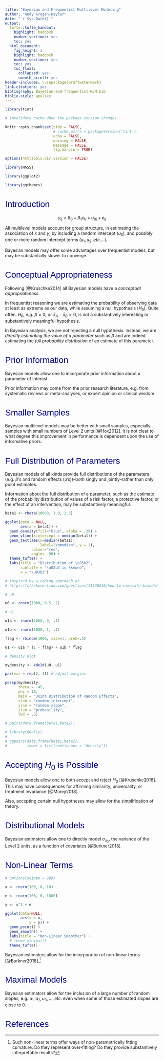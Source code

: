 ```yaml
---
title: "Bayesian and Frequentist Multilevel Modeling"
author: "Andy Grogan-Kaylor"
date: "`r Sys.Date()`"
output:
  tufte::tufte_handout:
    highlight: haddock
    number_sections: yes
    toc: yes
  html_document:
    fig_height: 3
    highlight: haddock
    number_sections: yes
    toc: yes
    toc_float:
      collapsed: yes
      smooth_scroll: yes
header-includes: \usepackage{draftwatermark}
link-citations: yes
bibliography: Bayesian-and-frequentist-MLM.bib
biblio-style: apalike
---
```


<style>
h1, h2 {
  color: navy;
  font-family: "Helvetica", "Arial", sans-serif; 
  font-weight: normal;
}
.list-group-item.active, 
.list-group-item.active:focus, 
.list-group-item.active:hover {
    z-index: 2;
    color: gold;
    background-color: navy;
    border-color: blue;
}
.nav-pills > li.active > a, .nav-pills > li.active > a:focus {
    color: gold;
    background-color: navy;
}
.nav-pills > li.active > a:hover {
    color: gold;
    background-color: navy;

}
</style>

\SetWatermarkText{ROUGH DRAFT}
\SetWatermarkFontSize{3cm}

```r

library(tint)

# invalidate cache when the package version changes

knitr::opts_chunk$set(tidy = FALSE, 
                      # cache.extra = packageVersion('tint'),
                      echo = FALSE,
                      warning = FALSE,
                      message = FALSE,
                      fig.margin = TRUE)

options(htmltools.dir.version = FALSE)

library(MASS)

library(ggplot2)

library(ggthemes)

```

# Introduction

$$y_{ij} = \beta_0 + \beta_1 x_{1i} + u_{0j} + e_{ij}$$

All multilevel models account for group structure, in estimating the association of $x$ and $y$, by including a random intercept ($u_0$), and possibly one or more random intercept terms ($u_1, u_2, etc....$).

Bayesian models may offer some advantages over frequentist models, but may be substantially slower to converge.

# Conceptual Appropriateness

Following [@Kruschke2014] all Bayesian models have a *conceptual appropriateness*. 

In frequentist reasoning we are estimating the probability of observing data at least as extreme as our data, while assuming a null hypothesis ($H_0$). Quite often, $H_0$, *e.g.* $\beta = 0$, or $\bar{x}_A - \bar{x}_B = 0$, is not a substantively interesting or substantively meaningful hypothesis. 

In Bayesian analysis, we are not rejecting a null hypothesis. Instead, we are *directly estimating the value of a parameter* such as $\beta$ and are indeed estimating the *full probability distribution* of an estimate of this parameter.

# Prior Information

Bayesian models allow one to incorporate prior information about a parameter of interest.

Prior information may come from the prior research literature, e.g. from systematic reviews or meta-analyses, or expert opinion or clinical wisdom.

# Smaller Samples

Bayesian multilevel models may be better with small samples, especially samples with small numbers of Level 2 units [@Hox2012]. It is not clear to what degree this improvement in performance is dependent upon the use of informative priors.

# Full Distribution of Parameters

Bayesian models of all kinds provide full distributions of the parameters (e.g. $\beta$'s and random effects ($u$'s))--both singly and jointly--rather than only point estimates.

Information about the full distribution of a parameter, such as the estimate of the probability distribution of values of a risk factor, a protective factor, or the effect of an intervention, may be substantively meaningful.

```r

beta1 <- rbeta(10000, 1.0, 2.5)

ggplot(data = NULL,
       aes(x = beta1)) + 
  geom_density(fill="blue", alpha = .25) +
  geom_vline(xintercept = median(beta1)) +
  geom_text(aes(x=median(beta1), 
                label="\nmedian", y = 1), 
            colour="red", 
            angle= -90) +
  theme_tufte() + 
  labs(title = "Distribution of \u03b2",
       subtitle = "\u03b2 is Skewed",
       x = "\u03b2") 

```

```r

# inspired by a coding approach at
# https://stackoverflow.com/questions/11530010/how-to-simulate-bimodal-distribution

# u0

u0 <- rnorm(1000, 0.5, 2)

# u1

u1a <- rnorm(1000, 0, .1)

u1b <- rnorm(1000, 1, .1)

flag <- rbinom(1000, size=1, prob=.5)

u1 <- u1a * (1 - flag) + u1b * flag 

# density plot

mydensity <- kde2d(u0, u1)

par(mar = rep(2, 4)) # adjust margins

persp(mydensity,
      theta = -45,
      phi = 10,
      main = "Joint Distribution of Random Effects",
      xlab = "random intercept",
      ylab = "random slope",
      zlab = "probability",
      lwd = .5)

# pairs(data.frame(beta1,beta2))

# library(GGally)
# 
# ggpairs(data.frame(beta1,beta2),
#         lower = list(continuous = "density"))

```

# Accepting $H_0$ is Possible

Bayesian models allow one to both accept and reject $H_0$ [@Kruschke2018]. This may have consequences for affirming similarity, universality, or treatment invariance [@Morey2018]. 

Also, accepting certain null hypotheses may allow for the simplification of theory.

# Distributional Models

Bayesian estimators allow one to directly model $\sigma_{u_0}$, the variance of the Level 2 units, as a function of covariates [@Burkner2018].

# Non-Linear Terms

```r

# options(scipen = 999)

x <- rnorm(100, 0, 10)

e <- rnorm(100, 0, 1000)

y <- x^3 + e

ggplot(data=NULL,
       aes(x = x,
           y = y)) + 
  geom_point() + 
  geom_smooth() +
  labs(title = "Non-Linear Smoother") +
  # theme_minimal()
  theme_tufte()

```


Bayesian estimators allow for the incorporation of non-linear terms [@Burkner2018].[^overfitting]

[^overfitting]: Such non-linear terms offer ways of non-parametrically fitting curvature. Do they represent over-fitting? Do they provide substantively interpretable results?

# Maximal Models

Bayesian estimators allow for the inclusion of a large number of random slopes, e.g. $u_1, u_2, u_3, ..., etc.$ even when some of those estimated slopes are close to 0.

# References






